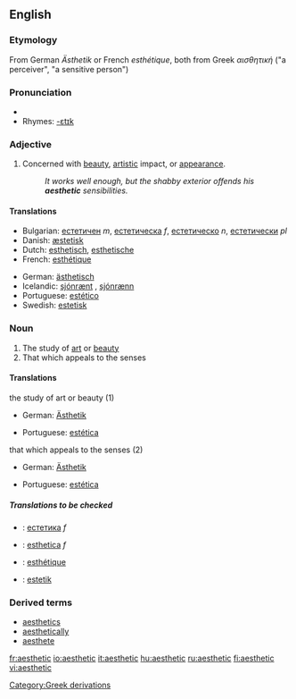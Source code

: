 ==English==
===Etymology===
From German ''Ästhetik'' or French ''esthétique'', both from Greek ''αισθητική'' ("a perceiver", "a sensitive person")

===Pronunciation===
*{{audio|en-us-aesthetic.ogg|Audio (US)}}
*Rhymes: [[Rhymes:English:-ɛtɪk|-ɛtɪk]]

===Adjective===
{{en-adj-more}}

#Concerned with [[beauty]], [[artistic]] impact, or [[appearance]].
#:''It works well enough, but the shabby exterior offends his '''aesthetic''' sensibilities.''

====Translations====
{{top}}
*Bulgarian: [[естетичен]] ''m'', [[естетическа]] ''f'', [[естетическо]] ''n'', [[естетически]] ''pl''
*Danish: [[æstetisk]]
*Dutch: [[esthetisch]], [[esthetische]]
*French: [[esthétique]]
{{mid}}
*German: [[ästhetisch]]
*Icelandic: [[sjónrænt]] {{n}}, [[sjónrænn]] {{m}} 
*Portuguese: [[estético]]
*Swedish: [[estetisk]]
{{bottom}}

===Noun===
{{en-noun}}

#The study of [[art]] or [[beauty]]
#That which appeals to the senses

====Translations====
;the study of art or beauty (1)
{{top}}
*German: [[Ästhetik]] {{f}}
{{mid}}
*Portuguese: [[estética]] {{f}}
{{bottom}}

;that which appeals to the senses (2)
{{top}}
*German: [[Ästhetik]] {{f}}
{{mid}}
*Portuguese: [[estética]] {{f}}
{{bottom}}

=====Translations to be checked=====
{{checktrans}}
{{top}}
*{{ttbc|Bulgarian}}: [[естетика]] ''f''
*{{ttbc|Dutch}}: [[esthetica]] ''f''
*{{ttbc|French}}: [[esthétique]]
{{mid}}
*{{ttbc|Swedish}}: [[estetik]]
{{bottom}}

===Derived terms===
*[[aesthetics]]
*[[aesthetically]]
*[[aesthete]]

[[Category:Greek derivations]]

[[fr:aesthetic]]
[[io:aesthetic]]
[[it:aesthetic]]
[[hu:aesthetic]]
[[ru:aesthetic]]
[[fi:aesthetic]]
[[vi:aesthetic]]
